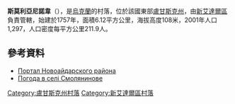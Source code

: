 {{coord|48|56|24|N|38|43|29|E|scale:100000|display=title}}

'''斯莫利亞尼諾韋'''（{{lang-uk|Смолянинове}}），是[[烏克蘭|烏克蘭]]的村落，位於該國東部[[盧甘斯克州|盧甘斯克州]]，由[[新艾達爾區|新艾達爾區]]負責管轄，始建於1757年，面積6.12平方公里，海拔高度108米，2001年人口1,297，人口密度每平方公里211.9人。

==參考資料==
* [https://web.archive.org/web/20150404045554/http://www.naydar.org.ua/ Портал Новоайдарского района]
* [http://weather.in.ua/ua/lyganskaja/24261 Погода в селі Смолянинове] {{Wayback|url=http://weather.in.ua/ua/lyganskaja/24261 |date=20160305080356 }}

{{DEFAULTSORT:Смолянинове}}
[[Category:盧甘斯克州村落|Category:盧甘斯克州村落]]
[[Category:新艾達爾區村落|Category:新艾達爾區村落]]


{{Luhansk-geo-stub}}